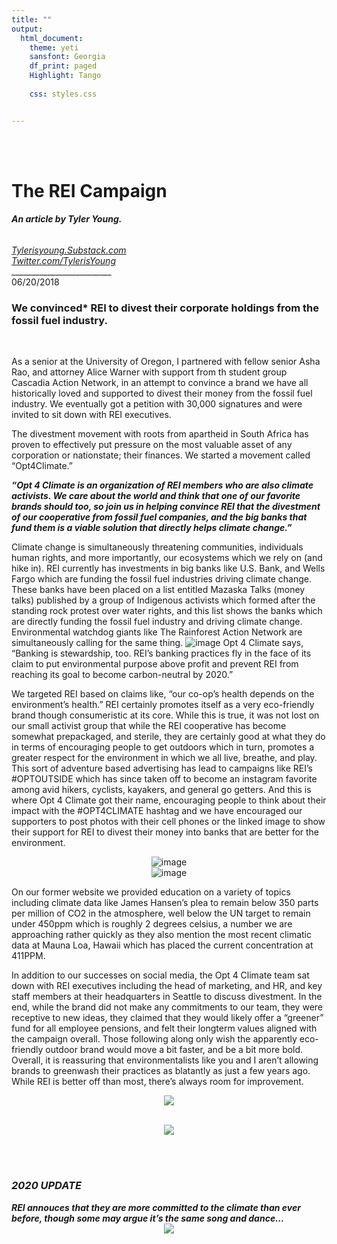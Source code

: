 ```yaml
---
title: ""
output:
  html_document:
    theme: yeti
    sansfont: Georgia
    df_print: paged
    Highlight: Tango
    
    css: styles.css


---
```


<br>
<br>

<h1>**The REI Campaign**</h1> 
<h6>
***An article by Tyler Young.***
</h6>

*[Tylerisyoung.Substack.com](www.tylerisyoung.substack.com)*   
*[Twitter.com/TylerisYoung](www.twitter.com/Tylerisyoung)*  
 _________________________
 <br>
 06/20/2018
 <br>
 
<h3>
We convinced* REI to divest their corporate holdings from the fossil fuel industry.  
</h3>


<br>

As a senior at the University of Oregon, I partnered with fellow senior Asha Rao, and attorney Alice Warner with support from th student group Cascadia Action Network, in an attempt to convince a brand we have all historically loved and supported to divest their money from the fossil fuel industry. We eventually got a petition with 30,000 signatures and were invited to sit down with REI executives. 

The divestment movement with roots from apartheid in South Africa has proven to effectively put pressure on the most valuable asset of any corporation or nationstate; their finances. We started a movement called "Opt4Climate."

***"Opt 4 Climate is an organization of REI members who are also climate activists. We care about the world and think that one of our favorite brands should too, so join us in helping convince REI that the divestment of our cooperative from fossil fuel companies, and the big banks that fund them is a viable solution that directly helps climate change."***



Climate change is simultaneously threatening  communities, individuals human rights, and more importantly, our ecosystems which we rely on (and hike in). REI currently has investments in big banks like U.S. Bank, and Wells Fargo which are funding the fossil fuel industries driving climate change. These banks have been placed on a list entitled Mazaska Talks (money talks) published by a group of Indigenous activists which formed after the standing rock protest over water rights, and this list shows the banks which are directly funding the fossil fuel industry and driving climate change. Environmental watchdog giants like The Rainforest Action Network are simultaneously calling for the same thing. 
![image](images/Journalism/Rei/MazaskaTalks.png)
Opt 4 Climate says, “Banking is stewardship, too. REI's banking practices fly in the face of its claim to put environmental purpose above profit and prevent REI from reaching its goal to become carbon-neutral by 2020.”

We targeted REI based on claims like, “our co-op’s health depends on the environment’s health.” REI certainly promotes itself as a very eco-friendly brand though consumeristic at its core. While this is true, it was not lost on our small activist group that while the REI cooperative has become somewhat prepackaged, and sterile, they are certainly good at what they do in terms of encouraging people to get outdoors which in turn, promotes a greater respect for the environment in which we all live, breathe, and play. This sort of adventure based advertising has lead to campaigns like REI’s #OPTOUTSIDE which has since taken off to become an instagram favorite among avid hikers, cyclists, kayakers, and general go getters. And this is where Opt 4 Climate got their name, encouraging people to think about their impact with the #OPT4CLIMATE hashtag and we have encouraged our supporters to post photos with their cell phones or the linked image to show their support for REI to divest their money into banks that are better for the environment. 

<center>
![image](images/Journalism/Rei/opt4climate.jpeg)
<br>
![image](images/Journalism/Rei/opt4climate_4.jpg)
</center>

On our former website we provided education on a variety of topics including climate data like James Hansen’s plea to remain below 350 parts per million of CO2 in the atmosphere, well below the UN target to remain under 450ppm which is roughly 2 degrees celsius, a number we are approaching rather quickly as they also mention the most recent climatic data at Mauna Loa, Hawaii which has placed the current concentration at 411PPM. 

In addition to our successes on social media, the Opt 4 Climate team sat down with REI executives including the head of marketing, and HR, and key staff members at their headquarters in Seattle to discuss divestment. In the end, while the brand did not make any commitments to our team, they were receptive to new ideas, they claimed that they would likely offer a "greener" fund for all employee pensions, and felt their longterm values aligned with the campaign overall. Those following along only wish the apparently eco-friendly outdoor brand would move a bit faster, and be a bit more bold. Overall, it is reassuring that environmentalists like you and I aren’t allowing brands to greenwash their practices as blatantly as just a few years ago. While REI is better off than most, there’s always room for improvement. 

<center>
![](images/Journalism/Rei/cascadiaactionnetwork.jpg)  
<br>

![](images/Journalism/Rei/opt4climate_5.jpg)
</center>

<br>
<br>

<h3>
***2020 UPDATE*** 
</h3>
***REI annouces that they are more committed to the climate than ever before, though some may argue it's the same song and dance...***
<center>
![](images/Journalism/Rei/opt4climate_3.jpg)
</center>
<br>
